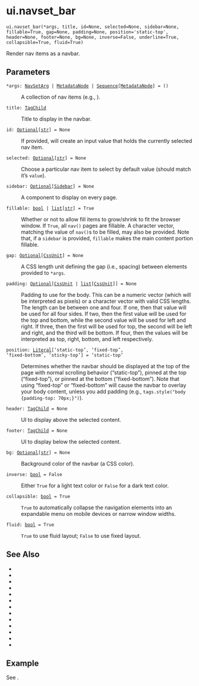 # ui.navset_bar { #shiny.ui.navset_bar }

`ui.navset_bar(*args, title, id=None, selected=None, sidebar=None, fillable=True, gap=None, padding=None, position='static-top', header=None, footer=None, bg=None, inverse=False, underline=True, collapsible=True, fluid=True)`

Render nav items as a navbar.

## Parameters

<code><span class="parameter-name">*args</span><span class="parameter-annotation-sep">:</span> <span class="parameter-annotation">[NavSetArg](`shiny.types.NavSetArg`) \| [MetadataNode](`htmltools.MetadataNode`) \| [Sequence](`typing.Sequence`)\[[MetadataNode](`htmltools.MetadataNode`)\]</span> <span class="parameter-default-sep">=</span> <span class="parameter-default">()</span></code>

:   A collection of nav items (e.g., [](:func:`shiny.ui.nav_panel`)).

<code><span class="parameter-name">title</span><span class="parameter-annotation-sep">:</span> <span class="parameter-annotation">[TagChild](`htmltools.TagChild`)</span></code>

:   Title to display in the navbar.

<code><span class="parameter-name">id</span><span class="parameter-annotation-sep">:</span> <span class="parameter-annotation">[Optional](`typing.Optional`)\[[str](`str`)\]</span> <span class="parameter-default-sep">=</span> <span class="parameter-default">None</span></code>

:   If provided, will create an input value that holds the currently selected nav
    item.

<code><span class="parameter-name">selected</span><span class="parameter-annotation-sep">:</span> <span class="parameter-annotation">[Optional](`typing.Optional`)\[[str](`str`)\]</span> <span class="parameter-default-sep">=</span> <span class="parameter-default">None</span></code>

:   Choose a particular nav item to select by default value (should match it's
    ``value``).

<code><span class="parameter-name">sidebar</span><span class="parameter-annotation-sep">:</span> <span class="parameter-annotation">[Optional](`typing.Optional`)\[[Sidebar](`shiny.ui._sidebar.Sidebar`)\]</span> <span class="parameter-default-sep">=</span> <span class="parameter-default">None</span></code>

:   A [](:class:`~shiny.ui.Sidebar`) component to display on every [](:func:`~shiny.ui.nav_panel`) page.

<code><span class="parameter-name">fillable</span><span class="parameter-annotation-sep">:</span> <span class="parameter-annotation">[bool](`bool`) \| [list](`list`)\[[str](`str`)\]</span> <span class="parameter-default-sep">=</span> <span class="parameter-default">True</span></code>

:   Whether or not to allow fill items to grow/shrink to fit the browser window. If
    `True`, all `nav()` pages are fillable. A character vector, matching the value
    of `nav()`s to be filled, may also be provided. Note that, if a `sidebar` is
    provided, `fillable` makes the main content portion fillable.

<code><span class="parameter-name">gap</span><span class="parameter-annotation-sep">:</span> <span class="parameter-annotation">[Optional](`typing.Optional`)\[[CssUnit](`shiny.ui.css.CssUnit`)\]</span> <span class="parameter-default-sep">=</span> <span class="parameter-default">None</span></code>

:   A CSS length unit defining the gap (i.e., spacing) between elements provided to
    `*args`.

<code><span class="parameter-name">padding</span><span class="parameter-annotation-sep">:</span> <span class="parameter-annotation">[Optional](`typing.Optional`)\[[CssUnit](`shiny.ui.css.CssUnit`) \| [list](`list`)\[[CssUnit](`shiny.ui.css.CssUnit`)\]\]</span> <span class="parameter-default-sep">=</span> <span class="parameter-default">None</span></code>

:   Padding to use for the body. This can be a numeric vector (which will be
    interpreted as pixels) or a character vector with valid CSS lengths. The length
    can be between one and four. If one, then that value will be used for all four
    sides. If two, then the first value will be used for the top and bottom, while
    the second value will be used for left and right. If three, then the first will
    be used for top, the second will be left and right, and the third will be
    bottom. If four, then the values will be interpreted as top, right, bottom, and
    left respectively.

<code><span class="parameter-name">position</span><span class="parameter-annotation-sep">:</span> <span class="parameter-annotation">[Literal](`typing.Literal`)\['static-top', 'fixed-top', 'fixed-bottom', 'sticky-top'\]</span> <span class="parameter-default-sep">=</span> <span class="parameter-default">'static-top'</span></code>

:   Determines whether the navbar should be displayed at the top of the page with
    normal scrolling behavior ("static-top"), pinned at the top ("fixed-top"), or
    pinned at the bottom ("fixed-bottom"). Note that using "fixed-top" or
    "fixed-bottom" will cause the navbar to overlay your body content, unless you
    add padding (e.g., ``tags.style("body {padding-top: 70px;}")``).

<code><span class="parameter-name">header</span><span class="parameter-annotation-sep">:</span> <span class="parameter-annotation">[TagChild](`htmltools.TagChild`)</span> <span class="parameter-default-sep">=</span> <span class="parameter-default">None</span></code>

:   UI to display above the selected content.

<code><span class="parameter-name">footer</span><span class="parameter-annotation-sep">:</span> <span class="parameter-annotation">[TagChild](`htmltools.TagChild`)</span> <span class="parameter-default-sep">=</span> <span class="parameter-default">None</span></code>

:   UI to display below the selected content.

<code><span class="parameter-name">bg</span><span class="parameter-annotation-sep">:</span> <span class="parameter-annotation">[Optional](`typing.Optional`)\[[str](`str`)\]</span> <span class="parameter-default-sep">=</span> <span class="parameter-default">None</span></code>

:   Background color of the navbar (a CSS color).

<code><span class="parameter-name">inverse</span><span class="parameter-annotation-sep">:</span> <span class="parameter-annotation">[bool](`bool`)</span> <span class="parameter-default-sep">=</span> <span class="parameter-default">False</span></code>

:   Either ``True`` for a light text color or ``False`` for a dark text color.

<code><span class="parameter-name">collapsible</span><span class="parameter-annotation-sep">:</span> <span class="parameter-annotation">[bool](`bool`)</span> <span class="parameter-default-sep">=</span> <span class="parameter-default">True</span></code>

:   ``True`` to automatically collapse the navigation elements into an expandable menu on mobile devices or narrow window widths.

<code><span class="parameter-name">fluid</span><span class="parameter-annotation-sep">:</span> <span class="parameter-annotation">[bool](`bool`)</span> <span class="parameter-default-sep">=</span> <span class="parameter-default">True</span></code>

:   ``True`` to use fluid layout; ``False`` to use fixed layout.

## See Also

* [](:func:`~shiny.ui.page_navbar`)
* [](:func:`~shiny.ui.nav_panel`)
* [](:func:`~shiny.ui.nav_menu`)
* [](:func:`~shiny.ui.nav_control`)
* [](:func:`~shiny.ui.nav_spacer`)
* [](:func:`~shiny.ui.navset_tab`)
* [](:func:`~shiny.ui.navset_pill`)
* [](:func:`~shiny.ui.navset_underline`)
* [](:func:`~shiny.ui.navset_card_tab`)
* [](:func:`~shiny.ui.navset_card_pill`)
* [](:func:`~shiny.ui.navset_card_underline`)
* [](:func:`~shiny.ui.navset_pill_list`)
* [](:func:`~shiny.ui.navset_hidden`)



## Example

See [](:func:`~shiny.ui.nav_panel`).